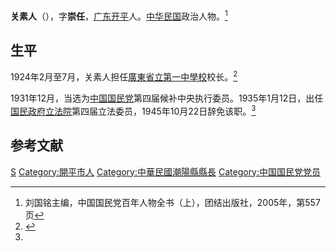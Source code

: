 {{Infobox Officeholder
|姓名=關素人
|圖像=File:關素人.jpg
|圖像大小=200px
|圖像說明=  
|字    = 
|號    = 
|別名    = 
|出生日期 = ？年？月？日
|出生地點 = 
|逝世日期 = 
|逝世地點 = 
|死因    = 
|墓地    = 
|籍貫    = 
|政黨    = 
|parents  = 
|配偶   =
|伴侶    = 
|relatives  =  
|children  =  
|著作    = 
|past    = 
}}
'''关素人'''（{{bd|？||？|}}），字'''崇任'''，[[广东|广东]][[开平市|开平]]人。[[中华民国|中华民国]]政治人物。<ref name=kmt>刘国铭主编，中国国民党百年人物全书（上），团结出版社，2005年，第557页</ref>

==生平==
1924年2月至7月，关素人担任[[广东广雅中学|廣東省立第一中學校]]校长。<ref>{{Cite web |url=http://www.gyzx.edu.cn/SchoolOverview.aspx?id=9 |title=历任校长，广东广雅中学，于2013-06-18查阅 |access-date=2013-06-19 |archive-date=2019-08-16 |archive-url=https://web.archive.org/web/20190816103527/http://www.gyzx.edu.cn/SchoolOverview.aspx?id=9 |dead-url=yes }}</ref>

1931年12月，当选为[[中国国民党|中国国民党]]第四届候补中央执行委员。1935年1月12日，出任[[国民政府|国民政府]][[立法院|立法院]]第四届立法委员，1945年10月22日辞免该职。<ref name=kmt/>

==参考文献==
{{reflist}}
{{第4屆中華民國訓政時期立法委員名單}}
{{DEFAULTSORT:Guan关}}
[[Category:关姓|S]]
[[Category:開平市人|Category:開平市人]]
[[Category:中華民國潮陽縣縣長|Category:中華民國潮陽縣縣長]]
[[Category:中国国民党党员|Category:中国国民党党员]]